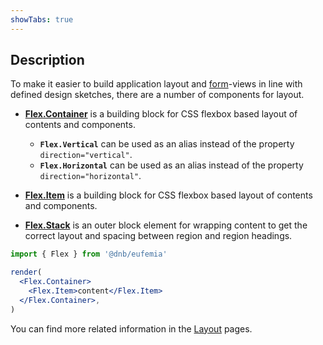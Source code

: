 ```yaml
---
showTabs: true
---
```


## Description

To make it easier to build application layout and [form](/uilib/extensions/forms)-views in line with defined design sketches, there are a number of components for layout.

- **[Flex.Container](/uilib/layout/flex/container)** is a building block for CSS flexbox based layout of contents and components.

  - **`Flex.Vertical`** can be used as an alias instead of the property `direction="vertical"`.
  - **`Flex.Horizontal`** can be used as an alias instead of the property `direction="horizontal"`.

- **[Flex.Item](/uilib/layout/flex/item)** is a building block for CSS flexbox based layout of contents and components.

- **[Flex.Stack](/uilib/layout/flex/stack)** is an outer block element for wrapping content to get the correct layout and spacing between region and region headings.

```jsx
import { Flex } from '@dnb/eufemia'

render(
  <Flex.Container>
    <Flex.Item>content</Flex.Item>
  </Flex.Container>,
)
```

You can find more related information in the [Layout](/uilib/layout) pages.
